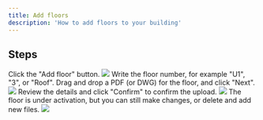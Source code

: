 ```yaml
---
title: Add floors
description: 'How to add floors to your building'
---
```


## Steps

<Steps>
  <Step title="Add floor">
    Click the "Add floor" button.
    <Frame type="glass">
        <img src="/images/dashboard/create-building/add-floors/step-1.png" />
    </Frame>
  </Step>
  <Step title="Upload floor plan">
    Write the floor number, for example "U1", "3", or "Roof". Drag and drop a PDF (or DWG) for the floor, and click "Next".
    <Frame type="glass">
        <img src="/images/dashboard/create-building/add-floors/step-2.png" />
    </Frame>
  </Step>
  <Step title="Confirm upload">
    Review the details and click "Confirm" to confirm the upload.
    <Frame type="glass">
        <img src="/images/dashboard/create-building/add-floors/step-3.png" />
    </Frame>
  </Step>
  <Step title="Change details and upload additional files">
    The floor is under activation, but you can still make changes, or delete and add new files.
    <Frame type="glass">
        <img src="/images/dashboard/create-building/add-floors/step-4.png" />
    </Frame>
  </Step>
</Steps>
